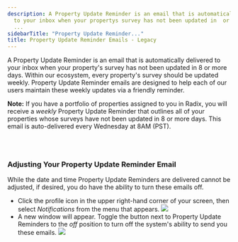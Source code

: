 ```yaml
---
description: A Property Update Reminder is an email that is automatically delivered
  to your inbox when your propertys survey has not been updated in  or more days Within
  ...
sidebarTitle: "Property Update Reminder..."
title: Property Update Reminder Emails - Legacy
---
```


A Property Update Reminder is an email that is automatically delivered to your inbox when your property's survey has not been updated in 8 or more days. Within our ecosystem, every property's survey should be updated weekly. Property Update Reminder emails are designed to help each of our users maintain these weekly updates via a friendly reminder. 



**Note:** If you have a portfolio of properties assigned to you in Radix, you will receive a *weekly* Property Update Reminder that outlines all of your properties whose surveys have not been updated in 8 or more days. This email is auto-delivered every Wednesday at 8AM (PST).



 


<Frame>
  <img src="/images/radix/4e992df2b7e582dc87970c38f89f375277d97589.png" alt="" />
</Frame>


### Adjusting Your Property Update Reminder Email


While the date and time Property Update Reminders are delivered cannot be adjusted, if desired, you do have the ability to turn these emails off. 


* Click the profile icon in the upper right-hand corner of your screen, then select *Notifications* from the menu that appears. ![](/images/radix/d238132237a28f14583832f8f08a96a0426702e3.png)
* A new window will appear. Toggle the button next to Property Update Reminders to the *off* position to turn off the system's ability to send you these emails. ![](/images/radix/979b5ed080678a746cc8ea8388d17336f21ed051.png)